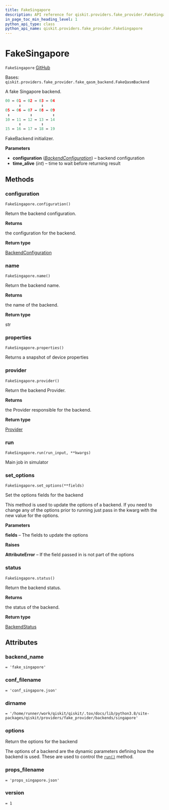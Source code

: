 ```yaml
---
title: FakeSingapore
description: API reference for qiskit.providers.fake_provider.FakeSingapore
in_page_toc_min_heading_level: 1
python_api_type: class
python_api_name: qiskit.providers.fake_provider.FakeSingapore
---
```


# FakeSingapore

<span id="qiskit.providers.fake_provider.FakeSingapore" />

`FakeSingapore` [GitHub](https://github.com/qiskit/qiskit/tree/stable/0.23/qiskit/providers/fake_provider/backends/singapore/fake_singapore.py "view source code")

Bases: `qiskit.providers.fake_provider.fake_qasm_backend.FakeQasmBackend`

A fake Singapore backend.

```python
00 ↔ 01 ↔ 02 ↔ 03 ↔ 04
      ↕         ↕
05 ↔ 06 ↔ 07 ↔ 08 ↔ 09
 ↕         ↕         ↕
10 ↔ 11 ↔ 12 ↔ 13 ↔ 14
      ↕         ↕
15 ↔ 16 ↔ 17 ↔ 18 ↔ 19
```

FakeBackend initializer.

**Parameters**

*   **configuration** ([*BackendConfiguration*](qiskit.providers.models.BackendConfiguration "qiskit.providers.models.BackendConfiguration")) – backend configuration
*   **time\_alive** (*int*) – time to wait before returning result

## Methods

### configuration

<span id="qiskit.providers.fake_provider.FakeSingapore.configuration" />

`FakeSingapore.configuration()`

Return the backend configuration.

**Returns**

the configuration for the backend.

**Return type**

[BackendConfiguration](qiskit.providers.models.BackendConfiguration "qiskit.providers.models.BackendConfiguration")

### name

<span id="qiskit.providers.fake_provider.FakeSingapore.name" />

`FakeSingapore.name()`

Return the backend name.

**Returns**

the name of the backend.

**Return type**

str

### properties

<span id="qiskit.providers.fake_provider.FakeSingapore.properties" />

`FakeSingapore.properties()`

Returns a snapshot of device properties

### provider

<span id="qiskit.providers.fake_provider.FakeSingapore.provider" />

`FakeSingapore.provider()`

Return the backend Provider.

**Returns**

the Provider responsible for the backend.

**Return type**

[Provider](qiskit.providers.Provider "qiskit.providers.Provider")

### run

<span id="qiskit.providers.fake_provider.FakeSingapore.run" />

`FakeSingapore.run(run_input, **kwargs)`

Main job in simulator

### set\_options

<span id="qiskit.providers.fake_provider.FakeSingapore.set_options" />

`FakeSingapore.set_options(**fields)`

Set the options fields for the backend

This method is used to update the options of a backend. If you need to change any of the options prior to running just pass in the kwarg with the new value for the options.

**Parameters**

**fields** – The fields to update the options

**Raises**

**AttributeError** – If the field passed in is not part of the options

### status

<span id="qiskit.providers.fake_provider.FakeSingapore.status" />

`FakeSingapore.status()`

Return the backend status.

**Returns**

the status of the backend.

**Return type**

[BackendStatus](qiskit.providers.models.BackendStatus "qiskit.providers.models.BackendStatus")

## Attributes

<span id="qiskit.providers.fake_provider.FakeSingapore.backend_name" />

### backend\_name

`= 'fake_singapore'`

<span id="qiskit.providers.fake_provider.FakeSingapore.conf_filename" />

### conf\_filename

`= 'conf_singapore.json'`

<span id="qiskit.providers.fake_provider.FakeSingapore.dirname" />

### dirname

`= '/home/runner/work/qiskit/qiskit/.tox/docs/lib/python3.8/site-packages/qiskit/providers/fake_provider/backends/singapore'`

<span id="qiskit.providers.fake_provider.FakeSingapore.options" />

### options

Return the options for the backend

The options of a backend are the dynamic parameters defining how the backend is used. These are used to control the [`run()`](qiskit.providers.fake_provider.FakeSingapore#run "qiskit.providers.fake_provider.FakeSingapore.run") method.

<span id="qiskit.providers.fake_provider.FakeSingapore.props_filename" />

### props\_filename

`= 'props_singapore.json'`

<span id="qiskit.providers.fake_provider.FakeSingapore.version" />

### version

`= 1`

